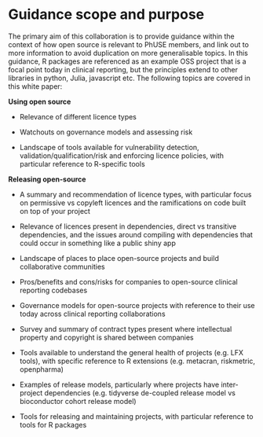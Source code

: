 # Guidance scope and purpose {.unnumbered}

The primary aim of this collaboration is to provide guidance within the context of how open source is relevant to PhUSE members, and link out to more information to avoid duplication on more generalisable topics. In this guidance, R packages are referenced as an example OSS project that is a focal point today in clinical reporting, but the principles extend to other libraries in python, Julia, javascript etc. The following topics are covered in this white paper: 

**Using open source** 

-   Relevance of different licence types 

-   Watchouts on governance models and assessing risk 

-   Landscape of tools available for vulnerability detection, validation/qualification/risk and enforcing licence policies, with particular reference to R-specific tools 

**Releasing open-source** 

-   A summary and recommendation of licence types, with particular focus on permissive vs copyleft licences and the ramifications on code built on top of your project
 
-   Relevance of licences present in dependencies, direct vs transitive dependencies, and the issues around compiling with dependencies that could occur in something like a public shiny app 

-   Landscape of places to place open-source projects and build collaborative communities 

-   Pros/benefits and cons/risks for companies to open-source clinical reporting codebases 

-   Governance models for open-source projects with reference to their use today across clinical reporting collaborations 

-   Survey and summary of contract types present where intellectual property and copyright is shared between companies 

-   Tools available to understand the general health of projects (e.g. LFX tools), with specific reference to R extensions (e.g. metacran, riskmetric, openpharma) 

-   Examples of release models, particularly where projects have inter-project dependencies (e.g. tidyverse de-coupled release model vs bioconductor cohort release model) 

-   Tools for releasing and maintaining projects, with particular reference to tools for R packages 

